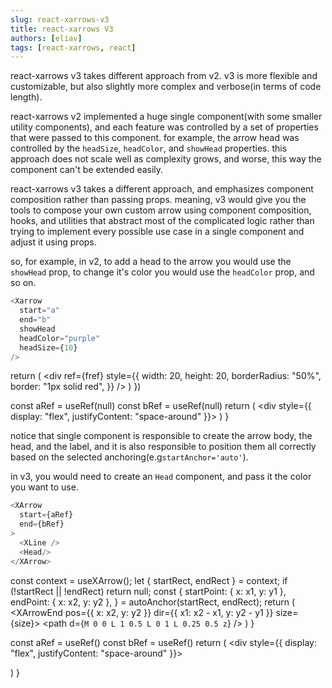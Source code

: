 ```yaml
---
slug: react-xarrows-v3
title: react-xarrows V3
authors: [eliav]
tags: [react-xarrows, react]
---
```


react-xarrows v3 takes different approach from v2. v3 is more flexible and customizable, but also slightly more complex and verbose(in terms of code length).

react-xarrows v2 implemented a huge single component(with some smaller utility components), and each feature was
controlled by a set of properties that were passed to this component. for example, the arrow head was controlled by the
`headSize`, `headColor`, and `showHead` properties.
this approach does not scale well as complexity grows, and worse, this way the component can't be extended easily.

react-xarrows v3 takes a different approach, and emphasizes component composition rather than passing props. meaning,
v3 would give you the tools to compose your own custom arrow using component composition, hooks, and utilities that abstract most of the complicated logic rather than trying to implement every possible use case in a single component and adjust it using props.

so, for example, in v2, to add a head to the arrow you would use the `showHead` prop, to change it's color you would use the `headColor` prop, and so on.
```js
<Xarrow
  start="a"
  end="b"
  showHead
  headColor="purple"
  headSize={10}
/>
```


  return (
    <div
      ref={fref}
      style={{
        width: 20,
        height: 20,
        borderRadius: "50%",
        border: "1px solid red",
      }}
    />
  )
})

  const aRef = useRef(null)
  const bRef = useRef(null)
  return (
    <div style={{ display: "flex", justifyContent: "space-around" }}>
      <Circle ref={aRef} />
      <Circle ref={bRef} />
      <XarrowV2
        start={aRef}
        end={bRef}
        showHead
        headColor="purple"
        headSize={10}
      />
    </div>
  )
}

<ExampleV2 />
<div style={{ height: 20 }} />


notice that single component is responsible to create the arrow body, the head, and the label, and it is also responsible to position them all correctly based on the selected anchoring(e.g`startAnchor='auto'`).


in v3, you would need to create an `Head` component, and pass it the color you want to use.
```js
<XArrow
  start={aRef}
  end={bRef}
>
  <XLine />
  <Head/>
</XArrow>
```


  const context = useXArrow();
  let { startRect, endRect } = context;
  if (!startRect || !endRect) return null;
  const {
    startPoint: { x: x1, y: y1 },
    endPoint: { x: x2, y: y2 },
  } = autoAnchor(startRect, endRect);
  return (
    <XArrowEnd pos={{ x: x2, y: y2 }} dir={{ x1: x2 - x1, y: y2 - y1 }} size={size}>
      <NormalizedGSvg>
        <path d={`M 0 0 L 1 0.5 L 0 1 L 0.25 0.5 z`} />
      </NormalizedGSvg>
    </XArrowEnd>
  )
}

  const aRef = useRef()
  const bRef = useRef()
  return (
    <div style={{ display: "flex", justifyContent: "space-around" }}>
      <Circle ref={aRef} />
      <Circle ref={bRef} />
      <XArrow
        start={aRef}
        end={bRef}
      >
      <AutoAnchor>
        <XLine />
        <XArrowEnd/>
        </AutoAnchor>
      </XArrow>
    </div>
  )
}

<ExampleV3 />
<div style={{ height: 20 }} />